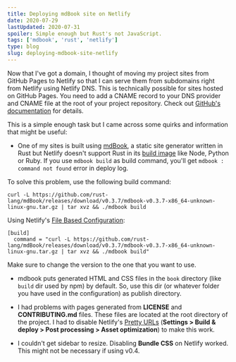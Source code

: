 ```yaml
---
title: Deploying mdBook site on Netlify
date: 2020-07-29
lastUpdated: 2020-07-31
spoiler: Simple enough but Rust's not JavaScript.
tags: ['mdbook', 'rust', 'netlify']
type: blog
slug: deploying-mdbook-site-netlify
---
```


Now that I've got a domain, I thought of moving my project sites from GitHub Pages to Netlify so that I can serve them from subdomains right from Netlify using Netlify DNS. This is technically possible for sites hosted on GitHub Pages. You need to add a CNAME record to your DNS provider and CNAME file at the root of your project repository. Check out [GitHub's documentation](https://docs.github.com/en/github/working-with-github-pages/managing-a-custom-domain-for-your-github-pages-site) for details.

This is a simple enough task but I came across some quirks and information that might be useful:

- One of my sites is built using [mdBook](https://github.com/rust-lang/mdBook), a static site generator written in Rust but Netlify doesn't support Rust in its [build image](https://github.com/netlify/build-image) like Node, Python or Ruby. If you use `mdbook build` as build command, you'll get `mdbook : command not found` error in deploy log.

To solve this problem, use the following build command:

```shell
curl -L https://github.com/rust-lang/mdBook/releases/download/v0.3.7/mdbook-v0.3.7-x86_64-unknown-linux-gnu.tar.gz | tar xvz && ./mdbook build
```

Using Netlify's [File Based Configuration](https://docs.netlify.com/configure-builds/file-based-configuration/):

```toml{numberLines: true}
[build]
  command = "curl -L https://github.com/rust-lang/mdBook/releases/download/v0.3.7/mdbook-v0.3.7-x86_64-unknown-linux-gnu.tar.gz | tar xvz && ./mdbook build"
```

Make sure to change the version to the one that you want to use.

- mdbook puts generated HTML and CSS files in the `book` directory (like `build` dir used by npm) by default. So, use this dir (or whatever folder you have used in the configuration) as publish directory.

- I had problems with pages generated from **LICENSE** and **CONTRIBUTING.md** files. These files are located at the root directory of the project. I had to disable Netlify's [Pretty URLs](https://docs.netlify.com/site-deploys/post-processing/#post-processing-features) (**Settings > Build & deploy > Post processing > Asset optimization**) to make this work.

- I couldn't get sidebar to resize. Disabling **Bundle CSS** on Netlify worked. This might not be necessary if using v0.4.
